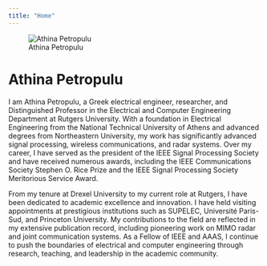 ```yaml
---
title: "Home"
---
```


![Athina Petropulu](assets/athina.jpg){.profile-pic}

# Athina Petropulu

I am Athina Petropulu, a Greek electrical engineer, researcher, and Distinguished Professor in the Electrical and Computer Engineering Department at Rutgers University. With a foundation in Electrical Engineering from the National Technical University of Athens and advanced degrees from Northeastern University, my work has significantly advanced signal processing, wireless communications, and radar systems. Over my career, I have served as the president of the IEEE Signal Processing Society and have received numerous awards, including the IEEE Communications Society Stephen O. Rice Prize and the IEEE Signal Processing Society Meritorious Service Award.

From my tenure at Drexel University to my current role at Rutgers, I have been dedicated to academic excellence and innovation. I have held visiting appointments at prestigious institutions such as SUPELEC, Université Paris-Sud, and Princeton University. My contributions to the field are reflected in my extensive publication record, including pioneering work on MIMO radar and joint communication systems. As a Fellow of IEEE and AAAS, I continue to push the boundaries of electrical and computer engineering through research, teaching, and leadership in the academic community.
